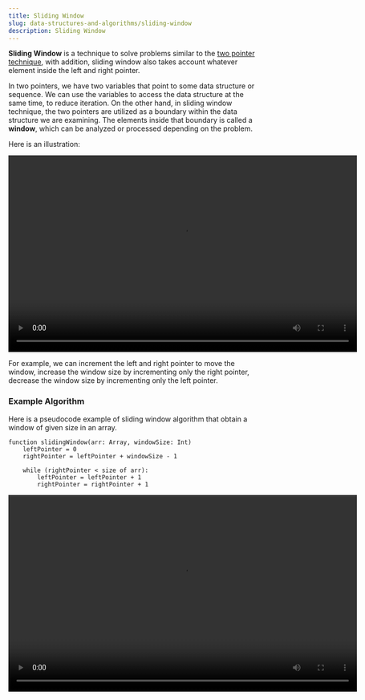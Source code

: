 ```yaml
---
title: Sliding Window
slug: data-structures-and-algorithms/sliding-window
description: Sliding Window
---
```



**Sliding Window** is a technique to solve problems similar to the [two pointer technique](/cs-notes/data-structures-and-algorithms/two-pointer), with addition, sliding window also takes account whatever element inside the left and right pointer.

In two pointers, we have two variables that point to some data structure or sequence. We can use the variables to access the data structure at the same time, to reduce iteration. On the other hand, in sliding window technique, the two pointers are utilized as a boundary within the data structure we are examining. The elements inside that boundary is called a **window**, which can be analyzed or processed depending on the problem.

Here is an illustration:

<video width="695" height="392" controls>
  <source src={sliding_window_illustration} />
</video>

For example, we can increment the left and right pointer to move the window, increase the window size by incrementing only the right pointer, decrease the window size by incrementing only the left pointer.

### Example Algorithm

Here is a pseudocode example of sliding window algorithm that obtain a window of given size in an array.

```
function slidingWindow(arr: Array, windowSize: Int)
    leftPointer = 0
    rightPointer = leftPointer + windowSize - 1

    while (rightPointer < size of arr):
        leftPointer = leftPointer + 1
        rightPointer = rightPointer + 1
```

<video width="695" height="392" controls>
  <source src={sliding_window_example} />
</video>

